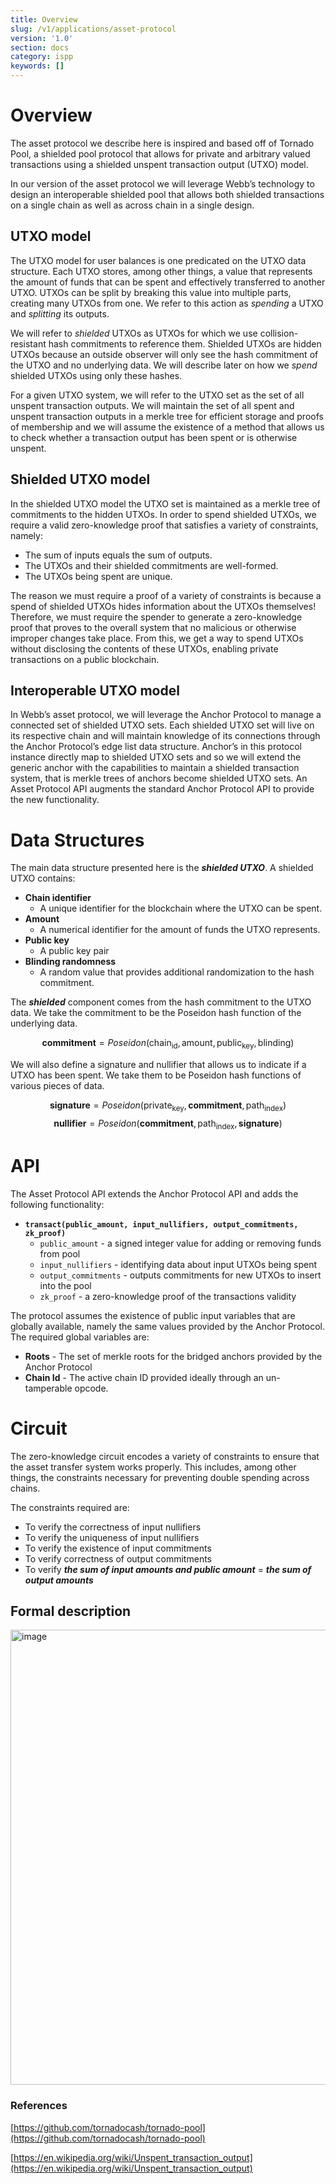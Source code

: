 ```yaml
---
title: Overview
slug: /v1/applications/asset-protocol
version: '1.0'
section: docs
category: ispp
keywords: []
---
```


# Overview

The asset protocol we describe here is inspired and based off of Tornado Pool, a shielded pool protocol that allows for private and arbitrary valued transactions using a shielded unspent transaction output (UTXO) model.

In our version of the asset protocol we will leverage Webb’s technology to design an interoperable shielded pool that allows both shielded transactions on a single chain as well as across chain in a single design.

## UTXO model

The UTXO model for user balances is one predicated on the UTXO data structure. Each UTXO stores, among other things, a value that represents the amount of funds that can be spent and effectively transferred to another UTXO. UTXOs can be split by breaking this value into multiple parts, creating many UTXOs from one. We refer to this action as *spending* a UTXO and *splitting* its outputs.

We will refer to *shielded* UTXOs as UTXOs for which we use collision-resistant hash commitments to reference them. Shielded UTXOs are hidden UTXOs because an outside observer will only see the hash commitment of the UTXO and no underlying data. We will describe later on how we *spend* shielded UTXOs using only these hashes.

For a given UTXO system, we will refer to the UTXO set as the set of all unspent transaction outputs. We will maintain the set of all spent and unspent transaction outputs in a merkle tree for efficient storage and proofs of membership and we will assume the existence of a method that allows us to check whether a transaction output has been spent or is otherwise unspent.

## Shielded UTXO model

In the shielded UTXO model the UTXO set is maintained as a merkle tree of commitments to the hidden UTXOs. In order to spend shielded UTXOs, we require a valid zero-knowledge proof that satisfies a variety of constraints, namely:

- The sum of inputs equals the sum of outputs.
- The UTXOs and their shielded commitments are well-formed.
- The UTXOs being spent are unique.

The reason we must require a proof of a variety of constraints is because a spend of shielded UTXOs hides information about the UTXOs themselves! Therefore, we must require the spender to generate a zero-knowledge proof that proves to the overall system that no malicious or otherwise improper changes take place. From this, we get a way to spend UTXOs without disclosing the contents of these UTXOs, enabling private transactions on a public blockchain.

## Interoperable UTXO model

In Webb’s asset protocol, we will leverage the Anchor Protocol to manage a connected set of shielded UTXO sets. Each shielded UTXO set will live on its respective chain and will maintain knowledge of its connections through the Anchor Protocol’s edge list data structure. Anchor’s in this protocol instance directly map to shielded UTXO sets and so we will extend the generic anchor with the capabilities to maintain a shielded transaction system, that is merkle trees of anchors become shielded UTXO sets. An Asset Protocol API augments the standard Anchor Protocol API to provide the new functionality.

# Data Structures

The main data structure presented here is the ***shielded UTXO***. A shielded UTXO contains:

- **Chain identifier**
    - A unique identifier for the blockchain where the UTXO can be spent.
- **Amount**
    - A numerical identifier for the amount of funds the UTXO represents.
- **Public key**
    - A public key pair
- **Blinding randomness**
    - A random value that provides additional randomization to the hash commitment.

The ***shielded*** component comes from the hash commitment to the UTXO data. We take the commitment to be the Poseidon hash function of the underlying data.

$$
\textbf{commitment} = Poseidon(\text{chain}_\text{id},\text{amount}, \text{public}_\text{key}, \text{blinding})
$$

We will also define a signature and nullifier that allows us to indicate if a UTXO has been spent. We take them to be Poseidon hash functions of various pieces of data.

$$
\textbf{signature} = Poseidon(\text{private}_\text{key}, \textbf{commitment}, \text{path}_\text{index})
$$
$$
\textbf{nullifier} = Poseidon(\textbf{commitment}, \text{path}_\text{index}, \textbf{signature}) 
$$

# API

The Asset Protocol API extends the Anchor Protocol API and adds the following functionality:

- **`transact(public_amount, input_nullifiers, output_commitments, zk_proof)`**
    - `public_amount` - a signed integer value for adding or removing funds from pool
    - `input_nullifiers` - identifying data about input UTXOs being spent
    - `output_commitments` - outputs commitments for new UTXOs to insert into the pool
    - `zk_proof` - a zero-knowledge proof of the transactions validity

The protocol assumes the existence of public input variables that are globally available, namely the same values provided by the Anchor Protocol. The required global variables are:

- **Roots** - The set of merkle roots for the bridged anchors provided by the Anchor Protocol
- **Chain Id** - The active chain ID provided ideally through an un-tamperable opcode.

# Circuit

The zero-knowledge circuit encodes a variety of constraints to ensure that the asset transfer system works properly. This includes, among other things, the constraints necessary for preventing double spending across chains.

The constraints required are:

- To verify the correctness of input nullifiers
- To verify the uniqueness of input nullifiers
- To verify the existence of input commitments
- To verify correctness of output commitments
- To verify ***the sum of input amounts and public amount*** = ***the sum of output amounts***

## Formal description
<img width="728" alt="image" src="https://user-images.githubusercontent.com/13153687/180037416-e3aeaa3a-6d1a-4dcb-bb6a-bd912e8ece25.png">


### **References**

[https://github.com/tornadocash/tornado-pool](https://github.com/tornadocash/tornado-pool)

[https://en.wikipedia.org/wiki/Unspent_transaction_output](https://en.wikipedia.org/wiki/Unspent_transaction_output)
